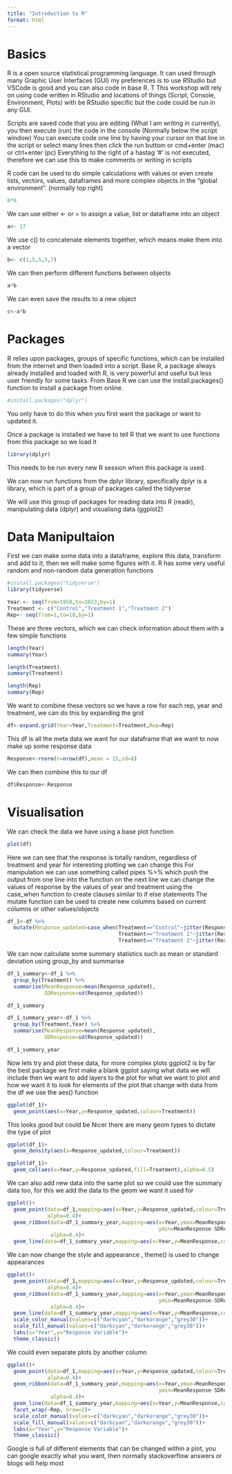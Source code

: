 ```yaml
---
title: "Introduction to R"
format: html
---
```


# Basics

R is a open source statistical programming language. It can used through many Graphic User Interfaces (GUI) my preferences is 
to use RStudio but VSCode is good and you can also code in base R. T
This workshop will rely on using code written in RStudio and locations of things (Script, Console, Environment, Plots) with be RStudio specific but the code could be run in any GUI.

Scripts are saved code that you are editing (What I am writing in currently), you then execute (run) the code in the console (Normally below the script window)
You can execute code one line by having your cursor on that line in the script or select many lines then click the run buttom or cmd+enter (mac) or ctrl+enter (pc)
Everything to the right of a hastag '#' is not executed, therefore we can use this to make comments or writing in scripts

R code can be used to do simple calculations with values or even create lists, vectors, values, dataframes and more complex objects in the "global environment". (normally top right)

```r
6*6
```

We can use either <- or = to assign a value, list or dataframe into an object

```r
a<- 17
```

We use c() to concatenate elements together, which means make them into a vector
 
```r
b<- c(1,5,5,3,7)
```

We can then perform different functions between objects

```r
a*b
```

We can even save the results to a new object
```r
c<-a*b
```

# Packages

R relies upon packages, groups of specific functions, which can be installed from the internet and then loaded into a script. 
Base R, a package always already installed and loaded with R, is very powerful and useful but less user friendly for some tasks.
From Base R we can use the install.packages() function to install a package from online.

```r
#install.packages("dplyr") 
```

You only have to do this when you first want the package or want to updated it. 

Once a package is installed we have to tell R that we want to use functions from this package so we load it

```r
library(dplyr) 
```

This needs to be run every new R session when this package is used.


We can now run functions from the dplyr library, specifically dplyr is a library, which is part of a group of packages called the tidyverse

We will use this group of packages for reading data into R (readr), manipulating data (dplyr) and visualisng data (ggplot2)

# Data Manipultaion 

First we can make some data into a dataframe, explore this data, transform and add to it, then we will make some figures with it.
R has some very useful random and non-random data generation functions 

```r
#install.packages("tidyverse") 
library(tidyverse)

Year <- seq(from=1950,to=2023,by=1)
Treatment <- c("Control","Treatment 1","Treatment 2")
Rep<- seq(from=1,to=10,by=1)
```

These are three vectors, which we can check information about them with a few simple functions

```r
length(Year)
summary(Year)

length(Treatment)
summary(Treatment)

length(Rep)
summary(Rep)
```

We want to combine these vectors so we have a row for each rep, year and treatment, we can do this by expanding the grid

```r
df<-expand.grid(Year=Year,Treatment=Treatment,Rep=Rep)
```
This df is all the meta data we want for our dataframe that we want to now make up some response data

```r
Response<-rnorm(n=nrow(df),mean = 15,sd=8)
```

We can then combine this to our df

```r
df$Response<-Response
```

# Visualisation

We can check the data we have using a base plot function

```r
plot(df)
```

Here we can see that the response is totally random, regardless of treatment and year
for interesting plotting we can change this 
For manipulation we can use something called pipes %>% which push the output from one line into the function on the next line
we can change the values of response by the values of year and treatment using the case_when function to create clauses similar to if else statements
The mutate function can be used to create new columns based on current columns or other values/objects

```r
df_1<-df %>% 
  mutate(Response_updated=case_when(Treatment=="Control"~jitter(Response)*((Year-1930)/5)-50,
                                    Treatment=="Treatment 1"~jitter(Response)*((Year-1930)*-2)+1000,
                                    Treatment=="Treatment 2"~jitter(Response)*((Year-1930)*1.5)-4))

```

We can now calculate some summary statistics such as mean or standard deviation using group_by and summarise

```r
df_1_summary<-df_1 %>% 
  group_by(Treatment) %>% 
  summarise(MeanResponse=mean(Response_updated),
            SDResponse=sd(Response_updated))

df_1_summary

df_1_summary_year<-df_1 %>% 
  group_by(Treatment,Year) %>% 
  summarise(MeanResponse=mean(Response_updated),
            SDResponse=sd(Response_updated))

df_1_summary_year
```

Now lets try and plot these data, for more complex plots ggplot2 is by far the best package
we first make a blank ggplot saying what data we will include
then we want to add layers to the plot for what we want to plot and how we want it to look
for elements of the plot that change with data from the df we use the aes() function

```r
ggplot(df_1)+
  geom_point(aes(x=Year,y=Response_updated,colour=Treatment))

```

This looks good but could be Nicer there are many geom types to dictate the type of plot

```r
ggplot(df_1)+
  geom_density(aes(x=Response_updated,colour=Treatment))

ggplot(df_1)+
  geom_col(aes(x=Year,y=Response_updated,fill=Treatment),alpha=0.5)
```

We can also add new data into the same plot so we could use the summary data too, for this we add the data to the geom we want it used for

```r
ggplot()+
  geom_point(data=df_1,mapping=aes(x=Year,y=Response_updated,colour=Treatment),
             alpha=0.4)+
  geom_ribbon(data=df_1_summary_year,mapping=aes(x=Year,ymax=MeanResponse+SDResponse,
                                                 ymin=MeanResponse-SDResponse,fill=Treatment),
              alpha=0.4)+
  geom_line(data=df_1_summary_year,mapping=aes(x=Year,y=MeanResponse,colour=Treatment))
```

We can now change the style and appearance , theme() is used to change appearances

```r
ggplot()+
  geom_point(data=df_1,mapping=aes(x=Year,y=Response_updated,colour=Treatment),
             alpha=0.4)+
  geom_ribbon(data=df_1_summary_year,mapping=aes(x=Year,ymax=MeanResponse+SDResponse,
                                                 ymin=MeanResponse-SDResponse,fill=Treatment),
              alpha=0.4)+
  geom_line(data=df_1_summary_year,mapping=aes(x=Year,y=MeanResponse,colour=Treatment))+
  scale_color_manual(values=c("darkcyan","darkorange","grey30"))+
  scale_fill_manual(values=c("darkcyan","darkorange","grey30"))+
  labs(x="Year",y="Response Variable")+
  theme_classic()
```

We could even separate plots by another column 

```r
ggplot()+
  geom_point(data=df_1,mapping=aes(x=Year,y=Response_updated,colour=Treatment),
             alpha=0.4)+
  geom_ribbon(data=df_1_summary_year,mapping=aes(x=Year,ymax=MeanResponse+SDResponse,
                                                 ymin=MeanResponse-SDResponse,fill=Treatment),
              alpha=0.4)+
  geom_line(data=df_1_summary_year,mapping=aes(x=Year,y=MeanResponse,colour=Treatment))+
  facet_wrap(~Rep, nrow=2)+
  scale_color_manual(values=c("darkcyan","darkorange","grey30"))+
  scale_fill_manual(values=c("darkcyan","darkorange","grey30"))+
  labs(x="Year",y="Response Variable")+
  theme_classic()
```

Google is full of different elements that can be changed within a plot,
you can google exactly what you want, then normally stackoverflow answers or blogs will help most

